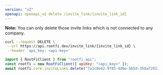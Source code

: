 ```yaml
---
version: "v2"
openapi: openapi_v2 delete /invite_link/{invite_link_id}
---
```


**Note:** You can only delete those invite links which is not connected to any company.

<RequestExample>

```bash cURL
curl --request DELETE \
 --url https://api.rootfi.dev/invite_link/{invite_link_id} \
 --header 'api_key: <api-key>'

```

```javascript NodeJS
import { RootFiClient } from "rootfi-api";
const rootfi = new RootFiClient({ apiKey: "<api_key>" });
await rootfi.core.inviteLinks.delete("7a1c0e42-9f85-4d6e-bb5d-358a72913c0b");
```

</RequestExample>
